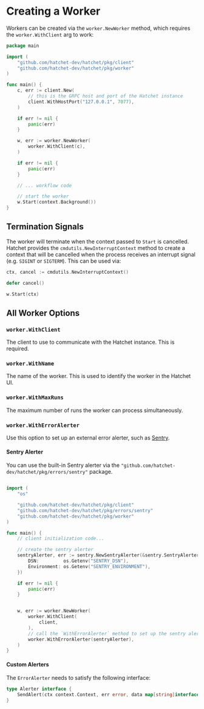 # Creating a Worker

Workers can be created via the `worker.NewWorker` method, which requires the `worker.WithClient` arg to work:

```go
package main

import (
    "github.com/hatchet-dev/hatchet/pkg/client"
	"github.com/hatchet-dev/hatchet/pkg/worker"
)

func main() {
    c, err := client.New(
        // this is the GRPC host and port of the Hatchet instance
		client.WithHostPort("127.0.0.1", 7077),
	)

	if err != nil {
		panic(err)
	}

    w, err := worker.NewWorker(
        worker.WithClient(c),
    )

    if err != nil {
        panic(err)
    }

    // ... workflow code

    // start the worker
    w.Start(context.Background())
}
```

## Termination Signals

The worker will terminate when the context passed to `Start` is cancelled. Hatchet provides the `cmdutils.NewInterruptContext` method to create a context that will be cancelled when the process receives an interrupt signal (e.g. `SIGINT` or `SIGTERM`). This can be used via:

```go
ctx, cancel := cmdutils.NewInterruptContext()

defer cancel()

w.Start(ctx)
```

## All Worker Options

### `worker.WithClient`

The client to use to communicate with the Hatchet instance. This is required.

### `worker.WithName`

The name of the worker. This is used to identify the worker in the Hatchet UI.

### `worker.WithMaxRuns`

The maximum number of runs the worker can process simultaneously.

### `worker.WithErrorAlerter`

Use this option to set up an external error alerter, such as [Sentry](https://sentry.io/).

#### Sentry Alerter

You can use the built-in Sentry alerter via the `"github.com/hatchet-dev/hatchet/pkg/errors/sentry"` package.

```go

import (
	"os"

	"github.com/hatchet-dev/hatchet/pkg/client"
	"github.com/hatchet-dev/hatchet/pkg/errors/sentry"
	"github.com/hatchet-dev/hatchet/pkg/worker"
)

func main() {
    // client initialization code...

    // create the sentry alerter
    sentryAlerter, err := sentry.NewSentryAlerter(&sentry.SentryAlerterOpts{
		DSN:         os.Getenv("SENTRY_DSN"),
		Environment: os.Getenv("SENTRY_ENVIRONMENT"),
	})

	if err != nil {
		panic(err)
	}


	w, err := worker.NewWorker(
		worker.WithClient(
			client,
		),
        // call the `WithErrorAlerter` method to set up the sentry alerter
		worker.WithErrorAlerter(sentryAlerter),
	)
}
```

#### Custom Alerters

The `ErrorAlerter` needs to satisfy the following interface:

```go
type Alerter interface {
	SendAlert(ctx context.Context, err error, data map[string]interface{})
}
```
